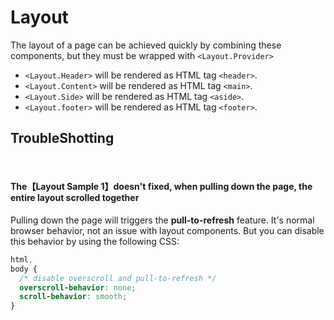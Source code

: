 
<Meta of={Stories} />

# Layout

The layout of a page can be achieved quickly by combining these components, but they must be wrapped with `<Layout.Provider>`

- `<Layout.Header>` will be rendered as HTML tag `<header>`.
- `<Layout.Content>` will be rendered as HTML tag `<main>`.
- `<Layout.Side>` will be rendered as HTML tag `<aside>`.
- `<Layout.footer>` will be rendered as HTML tag `<footer>`.

## TroubleShotting

<br />

#### The【Layout Sample 1】doesn't fixed, when pulling down the page, the entire layout scrolled together

Pulling down the page will triggers the **pull-to-refresh** feature. It's normal browser behavior, not an issue with layout components. But you can disable this behavior by using the following CSS:

```css
html,
body {
  /* disable overscroll and pull-to-refresh */
  overscroll-behavior: none;
  scroll-behavior: smooth;
}
```
